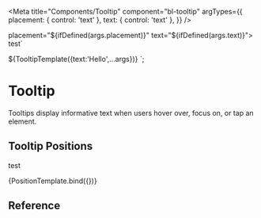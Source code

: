 
<Meta
  title="Components/Tooltip"
  component="bl-tooltip"
  argTypes={{
    placement: {
        control: 'text'
    },
    text: {
        control: 'text'
    },
  }}
/>

placement="${ifDefined(args.placement)}"
text="${ifDefined(args.text)}">
<bl-icon name="info"></bl-icon>
<span slot="tooltip-content">test</span></bl-tooltip>`

${TooltipTemplate({text:'Hello',...args})}
`;

# Tooltip
Tooltips display informative text when users hover over, focus on, or tap an element.

## Tooltip Positions
test

<Canvas>
<Story name="Positions">
    {PositionTemplate.bind({})}
  </Story>
</Canvas>


## Reference

<ArgsTable of="bl-tooltip" />


